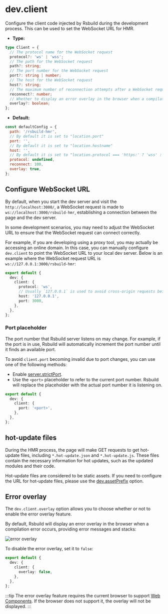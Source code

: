# dev.client

Configure the client code injected by Rsbuild during the development process. This can be used to set the WebSocket URL for HMR.

- **Type:**

```ts
type Client = {
  // The protocol name for the WebSocket request
  protocol?: 'ws' | 'wss';
  // The path for the WebSocket request
  path?: string;
  // The port number for the WebSocket request
  port?: string | number;
  // The host for the WebSocket request
  host?: string;
  // The maximum number of reconnection attempts after a WebSocket request is disconnected.
  reconnect?: number;
  // Whether to display an error overlay in the browser when a compilation error occurs
  overlay?: boolean;
};
```

- **Default:**

```js
const defaultConfig = {
  path: '/rsbuild-hmr',
  // By default it is set to "location.port"
  port: '',
  // By default it is set to "location.hostname"
  host: '',
  // By default it is set to "location.protocol === 'https:' ? 'wss' : 'ws'""
  protocol: undefined,
  reconnect: 100,
  overlay: true,
};
```

## Configure WebSocket URL

By default, when you start the dev server and visit the `http://localhost:3000/`, a WebSocket request is made to `ws://localhost:3000/rsbuild-hmr`, establishing a connection between the page and the dev server.

In some development scenarios, you may need to adjust the WebSocket URL to ensure that the WebSocket request can connect correctly.

For example, if you are developing using a proxy tool, you may actually be accessing an online domain. In this case, you can manually configure `dev.client` to point the WebSocket URL to your local dev server. Below is an example where the WebSocket request URL is `ws://127.0.0.1:3000/rsbuild-hmr`:

```ts title="rsbuild.config.ts"
export default {
  dev: {
    client: {
      protocol: 'ws',
      // Usually `127.0.0.1` is used to avoid cross-origin requests being blocked by the browser
      host: '127.0.0.1',
      port: 3000,
    },
  },
};
```

### Port placeholder

The port number that Rsbuild server listens on may change. For example, if the port is in use, Rsbuild will automatically increment the port number until it finds an available port.

To avoid `client.port` becoming invalid due to port changes, you can use one of the following methods:

- Enable [server.strictPort](/config/server/strict-port).
- Use the `<port>` placeholder to refer to the current port number. Rsbuild will replace the placeholder with the actual port number it is listening on.

```ts title="rsbuild.config.ts"
export default {
  dev: {
    client: {
      port: '<port>',
    },
  },
};
```

## hot-update files

During the HMR process, the page will make GET requests to get hot-update files, including `*.hot-update.json` and `*.hot-update.js`. These files contain the necessary information for hot updates, such as the updated modules and their code.

Hot-update files are considered to be static assets. If you need to configure the URL for hot-update files, please use the [dev.assetPrefix](/config/dev/asset-prefix) option.

## Error overlay

The `dev.client.overlay` option allows you to choose whether or not to enable the error overlay feature.

By default, Rsbuild will display an error overlay in the browser when a compilation error occurs, providing error messages and stacks:

![error overlay](https://assets.rspack.dev/rsbuild/assets/rsbuild-error-overlay.png)

To disable the error overlay, set it to `false`:

```ts title="rsbuild.config.ts"
export default {
  dev: {
    client: {
      overlay: false,
    },
  },
};
```

:::tip
The error overlay feature requires the current browser to support [Web Components](https://developer.mozilla.org/en-US/docs/Web/API/Web_components). If the browser does not support it, the overlay will not be displayed.
:::
